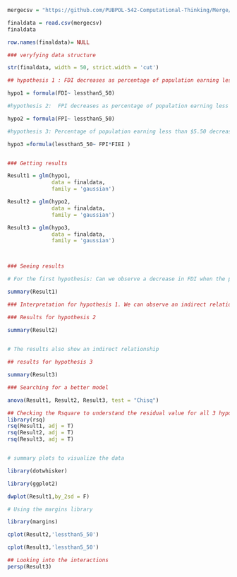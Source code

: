 
```{r}
mergecsv = "https://github.com/PUBPOL-542-Computational-Thinking/Merge/raw/main/UpdatedTJHemaSamik.csv"

finaldata = read.csv(mergecsv)
finaldata

row.names(finaldata)= NULL

```

```{r}
### veryfying data structure

str(finaldata, width = 50, strict.width = 'cut')

```

```{r}

## hypothesis 1 : FDI decreases as percentage of population earning less than $5.50 increases 

hypo1 = formula(FDI~ lessthan5_50)

#hypothesis 2:  FPI decreases as percentage of population earning less than $5.50 increases

hypo2 = formula(FPI~ lessthan5_50) 

#hypothesis 3: Percentage of population earning less than $5.50 decreases as FPI and FIEI advances

hypo3 =formula(lessthan5_50~ FPI*FIEI ) 



```

```{r}
### Getting results 

Result1 = glm(hypo1, 
              data = finaldata,
              family = 'gaussian') 

Result2 = glm(hypo2, 
              data = finaldata,
              family = 'gaussian')

Result3 = glm(hypo3, 
              data = finaldata,
              family = 'gaussian') 

 
```

```{r}
### Seeing results 

# For the first hypothesis: Can we observe a decrease in FDI when the poverty rate (percentage of people earning less than 5.50 falls) 

summary(Result1)
```
```{r}
### Interpretation for hypothesis 1. We can observe an indirect relationship between poverty and FDI like we had initially hypothesize. 
```

```{r}
### Results for hypothesis 2 
 
summary(Result2) 


# The results also show an indirect relationship
```

```{r}

## results for hypothesis 3 

summary(Result3)
```

```{r}
### Searching for a better model 

anova(Result1, Result2, Result3, test = "Chisq")
```
```{r} 
## Checking the Rsquare to understand the residual value for all 3 hypothesis
library(rsq) 
rsq(Result1, adj = T) 
rsq(Result2, adj = T) 
rsq(Result3, adj = T) 



```

```{r}
# summary plots to visualize the data

library(dotwhisker) 

library(ggplot2) 

dwplot(Result1,by_2sd = F)
```

```{r}
# Using the margins library

library(margins) 

cplot(Result2,'lessthan5_50')  

cplot(Result3,'lessthan5_50')

```

```{r}
## Looking into the interactions 
persp(Result3)
```


